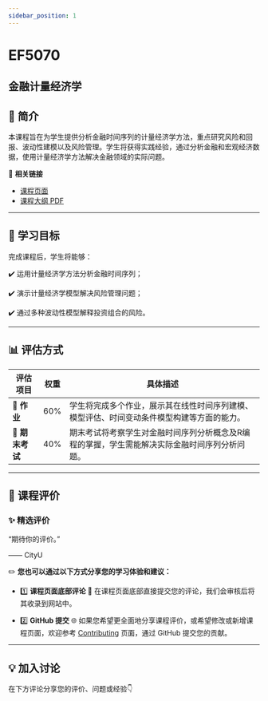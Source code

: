 ```yaml
---
sidebar_position: 1
---
```


# EF5070
## 金融计量经济学

## **📘 简介**
本课程旨在为学生提供分析金融时间序列的计量经济学方法，重点研究风险和回报、波动性建模以及风险管理。学生将获得实践经验，通过分析金融和宏观经济数据，使用计量经济学方法解决金融领域的实际问题。

🔗 **相关链接**
- [课程页面](https://www.cityu.edu.hk/catalogue/pg/202526/course/EF5070.htm)
- [课程大纲 PDF](https://www.cityu.edu.hk/catalogue/pg/202526/course/EF5070.pdf)

---

## **🎯 学习目标**

完成课程后，学生将能够：

✔️ 运用计量经济学方法分析金融时间序列；

✔️ 演示计量经济学模型解决风险管理问题；

✔️ 通过多种波动性模型解释投资组合的风险。

---

## **📊 评估方式**

| **评估项目**          | **权重** | **具体描述**                                                                                       |
|----------------------|---------|---------------------------------------------------------------------------------------------------|
| **📄 作业**           | 60%     | 学生将完成多个作业，展示其在线性时间序列建模、模型评估、时间变动条件模型构建等方面的能力。      |
| **📝 期末考试**       | 40%     | 期末考试将考察学生对金融时间序列分析概念及R编程的掌握，学生需能解决实际金融时间序列分析问题。 |

---

## **💬 课程评价**

### ✨ **精选评价**
<div className={commentStyles.commentBox}>
    <p className={commentStyles.commentText}>
        “期待你的评价。”
    </p>
    <p className={commentStyles.commentAuthor}>—— CityU</p>
</div>

✏️ **您也可以通过以下方式分享您的学习体验和建议：**

- 1️⃣ **课程页面底部评论**
💬 在课程页面底部直接提交您的评论，我们会审核后将其收录到网站中。

- 2️⃣ **GitHub 提交**
🌐 如果您希望更全面地分享课程评价，或希望修改或新增课程页面，欢迎参考 [Contributing](/contributing) 页面，通过 GitHub 提交您的贡献。



---

## **💡 加入讨论**

在下方评论分享您的评价、问题或经验👇
<Utterances />
